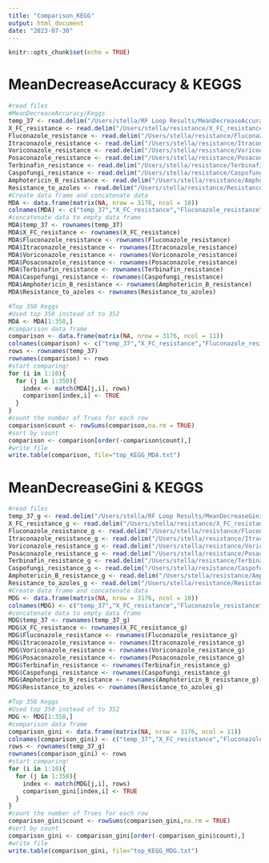 ```yaml
---
title: "Comparison_KEGG"
output: html_document
date: "2023-07-30"
---
```

```r
knitr::opts_chunk$set(echo = TRUE)
```

# MeanDecreaseAccuracy & KEGGS
```r
#read files
#MeanDecreaseAccuracy/Keggs
temp_37 <- read.delim("/Users/stella/RF Loop Results/MeanDecreaseAccuracy.txt", sep = " ", header = T)
X_FC_resistance <- read.delim("/Users/stella/resistance/X_FC_resistance/MeanDecreaseAccuracy_resistance_1.txt", sep = " ", header = T)
Fluconazole_resistance <- read.delim("/Users/stella/resistance/Fluconazole_resistance/MeanDecreaseAccuracy_resistance_2.txt", sep = " ", header = T)
Itraconazole_resistance <- read.delim("/Users/stella/resistance/Itraconazole_resistance/MeanDecreaseAccuracy_resistance_3.txt", sep = " ",header = T)
Voriconazole_resistance <- read.delim("/Users/stella/resistance/Voriconazole_resistance/MeanDecreaseAccuracy_resistance_4.txt", sep = " ", header = T)
Posaconazole_resistance <- read.delim("/Users/stella/resistance/Posaconazole_resistance/MeanDecreaseAccuracy_resistance_5.txt", sep = " ", header = T)
Terbinafin_resistance <- read.delim("/Users/stella/resistance/Terbinafin_resistance/MeanDecreaseAccuracy_resistance_6.txt", sep = " ", header = T)
Caspofungi_resistance <- read.delim("/Users/stella/resistance/Caspofungi_resistance/MeanDecreaseAccuracy_resistance_7.txt", sep = " ", header = T)
Amphotericin_B_resistance <- read.delim("/Users/stella/resistance/Amphotericin_B_resistance/MeanDecreaseAccuracy_resistance_8.txt", sep = " ", header = T)
Resistance_to_azoles <- read.delim("/Users/stella/resistance/Resistance_to_azoles/MeanDecreaseAccuracy_resistance_9.txt", sep = " ", header = T)
#Create data frame and concatenate data
MDA <- data.frame(matrix(NA, nrow = 3176, ncol = 10))
colnames(MDA) <- c("temp_37","X_FC_resistance","Fluconazole_resistance","Itraconazole_resistance","Voriconazole_resistance","Posaconazole_resistance","Terbinafin_resistance","Caspofungi_resistance","Amphotericin_B_resistance","Resistance_to_azoles")
#concatenate data to empty data frame
MDA$temp_37 <- rownames(temp_37)
MDA$X_FC_resistance <- rownames(X_FC_resistance)
MDA$Fluconazole_resistance <- rownames(Fluconazole_resistance)
MDA$Itraconazole_resistance <- rownames(Itraconazole_resistance)
MDA$Voriconazole_resistance <- rownames(Voriconazole_resistance)
MDA$Posaconazole_resistance <- rownames(Posaconazole_resistance)
MDA$Terbinafin_resistance <- rownames(Terbinafin_resistance)
MDA$Caspofungi_resistance <- rownames(Caspofungi_resistance)
MDA$Amphotericin_B_resistance <- rownames(Amphotericin_B_resistance)
MDA$Resistance_to_azoles <- rownames(Resistance_to_azoles)
```

```r
#Top 350 Keggs
#Used top 350 instead of to 352
MDA <- MDA[1:350,]
#comparison data frame
comparison <- data.frame(matrix(NA, nrow = 3176, ncol = 11))
colnames(comparison) <- c("temp_37","X_FC_resistance","Fluconazole_resistance","Itraconazole_resistance","Voriconazole_resistance","Posaconazole_resistance","Terbinafin_resistance","Caspofungi_resistance","Amphotericin_B_resistance","Resistance_to_azoles","count")
rows <- rownames(temp_37)
rownames(comparison) <- rows
#start comparing!
for (i in 1:10){
  for (j in 1:350){
    index <- match(MDA[j,i], rows)
    comparison[index,i] <- TRUE
  }
}
#count the number of Trues for each row
comparison$count <- rowSums(comparison,na.rm = TRUE)
#sort by count
comparison <- comparison[order(-comparison$count),]
#write file
write.table(comparison, file="top_KEGG_MDA.txt")
```

# MeanDecreaseGini & KEGGS

```r
#read files
temp_37_g <- read.delim("/Users/stella/RF Loop Results/MeanDecreaseGini.txt", sep = " ", header = T)
X_FC_resistance_g <- read.delim("/Users/stella/resistance/X_FC_resistance/MeanDecreaseGini_resistance_1.txt", sep = " ", header = T)
Fluconazole_resistance_g <- read.delim("/Users/stella/resistance/Fluconazole_resistance/MeanDecreaseGini_resistance_2.txt", sep = " ", header = T)
Itraconazole_resistance_g <- read.delim("/Users/stella/resistance/Itraconazole_resistance/MeanDecreaseGini_resistance_3.txt", sep = " ",header = T)
Voriconazole_resistance_g <- read.delim("/Users/stella/resistance/Voriconazole_resistance/MeanDecreaseGini_resistance_4.txt", sep = " ", header = T)
Posaconazole_resistance_g <- read.delim("/Users/stella/resistance/Posaconazole_resistance/MeanDecreaseGini_resistance_5.txt", sep = " ", header = T)
Terbinafin_resistance_g <- read.delim("/Users/stella/resistance/Terbinafin_resistance/MeanDecreaseGini_resistance_6.txt", sep = " ", header = T)
Caspofungi_resistance_g <- read.delim("/Users/stella/resistance/Caspofungi_resistance/MeanDecreaseGini_resistance_7.txt", sep = " ", header = T)
Amphotericin_B_resistance_g <- read.delim("/Users/stella/resistance/Amphotericin_B_resistance/MeanDecreaseGini_resistance_8.txt", sep = " ", header = T)
Resistance_to_azoles_g <- read.delim("/Users/stella/resistance/Resistance_to_azoles/MeanDecreaseGini_resistance_9.txt", sep = " ", header = T)
#Create data frame and concatenate data
MDG <- data.frame(matrix(NA, nrow = 3176, ncol = 10))
colnames(MDG) <- c("temp_37","X_FC_resistance","Fluconazole_resistance","Itraconazole_resistance","Voriconazole_resistance","Posaconazole_resistance","Terbinafin_resistance","Caspofungi_resistance","Amphotericin_B_resistance","Resistance_to_azoles")
#concatenate data to empty data frame
MDG$temp_37 <- rownames(temp_37_g)
MDG$X_FC_resistance <- rownames(X_FC_resistance_g)
MDG$Fluconazole_resistance <- rownames(Fluconazole_resistance_g)
MDG$Itraconazole_resistance <- rownames(Itraconazole_resistance_g)
MDG$Voriconazole_resistance <- rownames(Voriconazole_resistance_g)
MDG$Posaconazole_resistance <- rownames(Posaconazole_resistance_g)
MDG$Terbinafin_resistance <- rownames(Terbinafin_resistance_g)
MDG$Caspofungi_resistance <- rownames(Caspofungi_resistance_g)
MDG$Amphotericin_B_resistance <- rownames(Amphotericin_B_resistance_g)
MDG$Resistance_to_azoles <- rownames(Resistance_to_azoles_g)
```

```r
#Top 350 Keggs
#Used top 350 instead of to 352
MDG <- MDG[1:350,]
#comparison data frame
comparison_gini <- data.frame(matrix(NA, nrow = 3176, ncol = 11))
colnames(comparison_gini) <- c("temp_37","X_FC_resistance","Fluconazole_resistance","Itraconazole_resistance","Voriconazole_resistance","Posaconazole_resistance","Terbinafin_resistance","Caspofungi_resistance","Amphotericin_B_resistance","Resistance_to_azoles","count")
rows <- rownames(temp_37_g)
rownames(comparison_gini) <- rows
#start comparing!
for (i in 1:10){
  for (j in 1:350){
    index <- match(MDG[j,i], rows)
    comparison_gini[index,i] <- TRUE
  }
}
#count the number of Trues for each row
comparison_gini$count <- rowSums(comparison_gini,na.rm = TRUE)
#sort by count
comparison_gini <- comparison_gini[order(-comparison_gini$count),]
#write file
write.table(comparison_gini, file="top_KEGG_MDG.txt")
```
